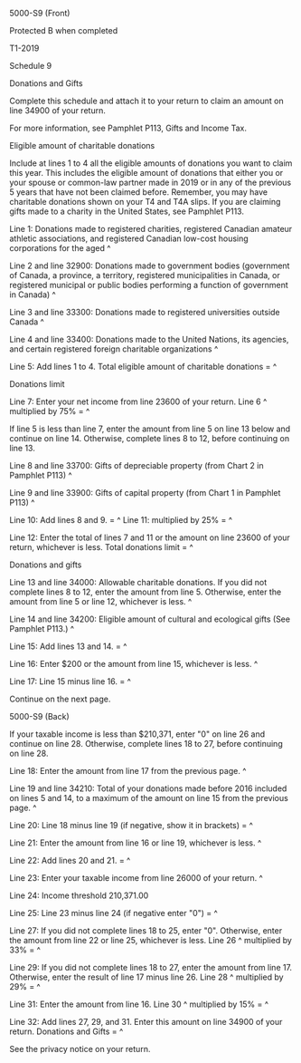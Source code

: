 ﻿5000-S9 (Front) 
 
Protected B when completed 
 
T1-2019 
 
Schedule 9 
 
Donations and Gifts 
 
Complete this schedule and attach it to your return to claim an amount on 
line 34900 of your return. 
 
For more information, see Pamphlet P113, Gifts and Income Tax. 
 
Eligible amount of charitable donations 
 
Include at lines 1 to 4 all the eligible amounts of donations you want to 
claim this year. This includes the eligible amount of donations that either 
you or your spouse or common-law partner made in 2019 or in any of the 
previous 5 years that have not been claimed before. Remember, you may have 
charitable donations shown on your T4 and T4A slips. If you are claiming 
gifts made to a charity in the United States, see Pamphlet P113. 
 
Line 1: Donations made to registered charities, registered Canadian amateur 
athletic associations, and registered Canadian low-cost housing corporations 
for the aged ^
 
Line 2 and line 32900: Donations made to government bodies (government of 
Canada, a province, a territory, registered municipalities in Canada, or 
registered municipal or public bodies performing a function of government in 
Canada) ^
 
Line 3 and line 33300: Donations made to registered universities outside 
Canada ^
 
Line 4 and line 33400: Donations made to the United Nations, its agencies, 
and certain registered foreign charitable organizations ^
 
Line 5: Add lines 1 to 4. Total eligible amount of charitable donations = ^
 
Donations limit 
 
Line 7: Enter your net income from line 23600 of your return. Line 6 ^
multiplied by 75% = ^
 
If line 5 is less than line 7, enter the amount from line 5 on line 13 below 
and continue on line 14. Otherwise, complete lines 8 to 12, before continuing 
on line 13. 
 
Line 8 and line 33700: Gifts of depreciable property (from Chart 2 in 
Pamphlet P113) ^
 
Line 9 and line 33900: Gifts of capital property (from Chart 1 in Pamphlet 
P113) ^
 
Line 10: Add lines 8 and 9. = ^
Line 11: multiplied by 25% = ^
 
Line 12: Enter the total of lines 7 and 11 or the amount on line 23600 of 
your return, whichever is less. Total donations limit = ^
 
Donations and gifts 
 
Line 13 and line 34000: Allowable charitable donations. If you did not 
complete lines 8 to 12, enter the amount from line 5. Otherwise, enter the 
amount from line 5 or line 12, whichever is less. ^
 
Line 14 and line 34200: Eligible amount of cultural and ecological gifts (See 
Pamphlet P113.) ^
 
Line 15: Add lines 13 and 14. = ^
 
Line 16: Enter $200 or the amount from line 15, whichever is less. ^
 
Line 17: Line 15 minus line 16. = ^
 
Continue on the next page. 
 
 
5000-S9 (Back) 
 
If your taxable income is less than $210,371, enter "0" on line 26 and 
continue on line 28. Otherwise, complete lines 18 to 27, before continuing on 
line 28. 
 
Line 18: Enter the amount from line 17 from the previous page. ^
 
Line 19 and line 34210: Total of your donations made before 2016 included on 
lines 5 and 14, to a maximum of the amount on line 15 from the previous page. 
^
 
Line 20: Line 18 minus line 19 (if negative, show it in brackets) = ^
 
Line 21: Enter the amount from line 16 or line 19, whichever is less. ^
 
Line 22: Add lines 20 and 21. = ^
 
Line 23: Enter your taxable income from line 26000 of your return. ^
 
Line 24: Income threshold 210,371.00 
 
Line 25: Line 23 minus line 24 (if negative enter "0") = ^
 
Line 27: If you did not complete lines 18 to 25, enter "0". Otherwise, enter 
the amount from line 22 or line 25, whichever is less. Line 26 ^
multiplied by 33% = ^
 
Line 29: If you did not complete lines 18 to 27, enter the amount from line 
17. Otherwise, enter the result of line 17 minus line 26. Line 28 ^
multiplied by 29% = ^
 
Line 31: Enter the amount from line 16. Line 30 ^
multiplied by 15% = ^
 
Line 32: Add lines 27, 29, and 31. Enter this amount on line 34900 of your 
return. Donations and Gifts = ^
 
See the privacy notice on your return.

